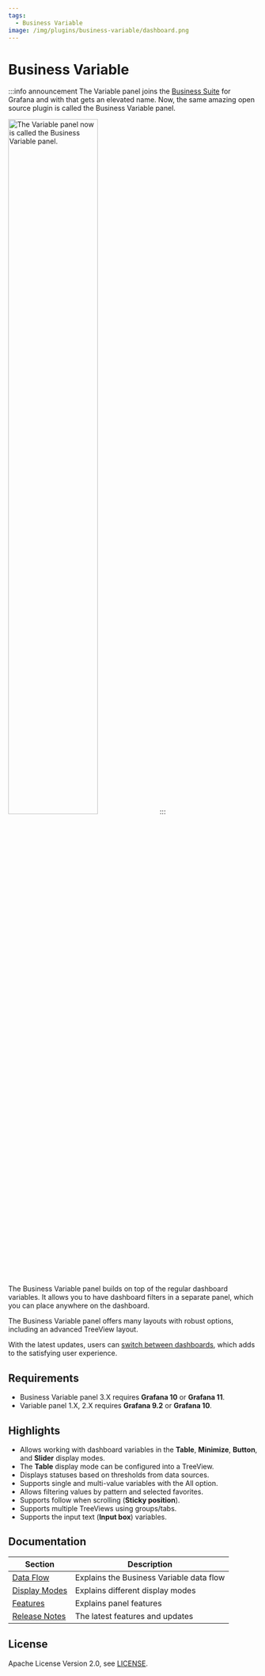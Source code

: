 ```yaml
---
tags:
  - Business Variable
image: /img/plugins/business-variable/dashboard.png
---
```



# Business Variable

:::info announcement
The Variable panel joins the [Business Suite](/plugins/) for Grafana and with that gets an elevated name. Now, the same amazing open source plugin is called the Business Variable panel.

<Image
  title="The Variable panel now is called the Business Variable panel."
  src="/img/plugins/business-variable/new-name.png"
  width="60%"
/>
:::

The Business Variable panel builds on top of the regular dashboard variables. It allows you to have dashboard filters in a separate panel, which you can place anywhere on the dashboard.

The Business Variable panel offers many layouts with robust options, including an advanced TreeView layout.

With the latest updates, users can [switch between dashboards](/plugins/business-variable/redirect), which adds to the satisfying user experience.

## Requirements

- Business Variable panel 3.X requires **Grafana 10** or **Grafana 11**.
- Variable panel 1.X, 2.X requires **Grafana 9.2** or **Grafana 10**.

<GettingStarted />

## Highlights

- Allows working with dashboard variables in the **Table**, **Minimize**, **Button**, and **Slider** display modes.
- The **Table** display mode can be configured into a TreeView.
- Displays statuses based on thresholds from data sources.
- Supports single and multi-value variables with the All option.
- Allows filtering values by pattern and selected favorites.
- Supports follow when scrolling (**Sticky position**).
- Supports multiple TreeViews using groups/tabs.
- Supports the input text (**Input box**) variables.

<Tutorial />

## Documentation

| Section                   | Description                              |
| ------------------------- | ---------------------------------------- |
| [Data Flow](data-flow/)   | Explains the Business Variable data flow |
| [Display Modes](layout/)  | Explains different display modes         |
| [Features](features)      | Explains panel features                  |
| [Release Notes](release/) | The latest features and updates          |

## License

Apache License Version 2.0, see [LICENSE](https://github.com/volkovlabs/business-variable/blob/main/LICENSE).

<Feedback />
